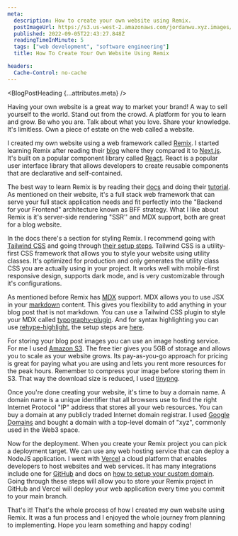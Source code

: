 ```yaml
---
meta:
  description: How to create your own website using Remix.
  postImageUrl: https://s3.us-west-2.amazonaws.com/jordanwu.xyz.images/how-to-create-your-own-website-using-remix.jpg
  published: 2022-09-05T22:43:27.848Z
  readingTimeInMinute: 5
  tags: ["web development", "software engineering"]
  title: How To Create Your Own Website Using Remix

headers:
  Cache-Control: no-cache
---
```



<BlogPostHeading {...attributes.meta} />

Having your own website is a great way to market your brand! A way to sell yourself to the world. Stand out from the crowd. A platform for you to learn and grow. Be who you are. Talk about what you love. Share your knowledge. It's limitless. Own a piece of estate on the web called a website.

I created my own website using a web framework called [Remix](https://remix.run). I started learning Remix after reading their [blog](https://remix.run/blog/remix-vs-next) where they compared it to [Next.js](https://nextjs.org). It's built on a popular component library called [React](https://reactjs.org). React is a popular user interface library that allows developers to create reusable components that are declarative and self-contained.

The best way to learn Remix is by reading their [docs](https://remix.run/docs) and doing their [tutorial](https://remix.run/docs/en/v1/tutorials/jokes). As mentioned on their website, it's a full stack web framework that can serve your full stack application needs and fit perfectly into the "Backend for your Frontend" architecture known as BFF strategy. What I like about Remix is it's server-side rendering "SSR'' and MDX support, both are great for a blog website.

In the docs there's a section for styling Remix. I recommend going with [Tailwind CSS](https://tailwindcss.com) and going through [their setup steps](https://tailwindcss.com/docs/guides/remix). Tailwind CSS is a utility-first CSS framework that allows you to style your website using utility classes. It's optimized for production and only generates the utility class CSS you are actually using in your project. It works well with mobile-first responsive design, supports dark mode, and is very customizable through it's configurations.

As mentioned before Remix has [MDX](https://mdxjs.com) support. MDX allows you to use JSX in your [markdown](https://www.markdownguide.org/) content. This gives you flexibility to add anything in your blog post that is not markdown. You can use a Tailwind CSS plugin to style your MDX called [typography-plugin](https://tailwindcss.com/docs/typography-plugin). And for syntax highlighting you can use [rehype-highlight](https://github.com/rehypejs/rehype-highlight), the setup steps are [here](https://remix.run/docs/en/v1/guides/mdx#advanced-configuration).

For storing your blog post images you can use an image hosting service. For me I used [Amazon S3](https://aws.amazon.com/s3/). The free tier gives you 5GB of storage and allows you to scale as your website grows. Its pay-as-you-go approach for pricing is great for paying what you are using and lets you rent more resources for the peak hours. Remember to compress your image before storing them in S3. That way the download size is reduced, I used [tinypng](https://tinypng.com).

Once you're done creating your website, it's time to buy a domain name. A domain name is a unique identifier that all browsers use to find the right Internet Protocol "IP" address that stores all your web resources. You can buy a domain at any publicly traded Internet domain registrar. I used [Google Domains](https://domains.google) and bought a domain with a top-level domain of "xyz", commonly used in the Web3 space.

Now for the deployment. When you create your Remix project you can pick a deployment target. We can use any web hosting service that can deploy a NodeJS application. I went with [Vercel](https://vercel.com) a cloud platform that enables developers to host websites and web services. It has many integrations include one for [GitHub](https://vercel.com/docs/concepts/git/vercel-for-github) and docs on [how to setup your custom domain](https://vercel.com/docs/concepts/projects/custom-domains). Going through these steps will allow you to store your Remix project in GitHub and Vercel will deploy your web application every time you commit to your main branch.

That's it! That's the whole process of how I created my own website using Remix. It was a fun process and I enjoyed the whole journey from planning to implementing. Hope you learn something and happy coding!
